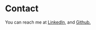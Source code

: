 # Contact

You can reach me at <i class="fab fa-linkedin"></i><a target="_blank" href="https://linkedin.com/in/carrillo-jason">LinkedIn</a>, and <i class="fab fa-github-square"></i><a target="_blank" href="https://github.com/Jason-Carrillo">Github.</a>